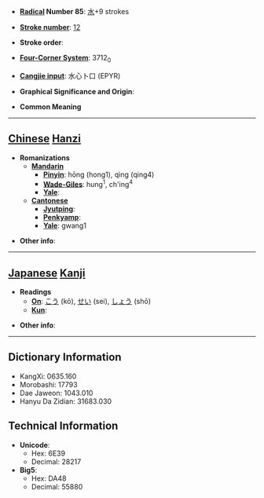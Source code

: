 * '''[[Wiktionary:Chinese radical index| Radical]] Number 85''': [[Wiktionary:Chinese radical index 水|水]]+9 strokes

* '''[[Wiktionary:Chinese total strokes index|Stroke number]]''': [[Wiktionary:Chinese total strokes index 12|12]]

* '''Stroke order''': 

* '''[[Wiktionary:Chinese four corner index|Four-Corner System]]''': 3712<sub>0</sub>

* '''[[Wiktionary:Chinese Cangjie index|Cangjie input]]''': 水心卜口 (EPYR)

* '''Graphical Significance and Origin''': 

* '''Common Meaning'''

----

== [[Chinese]] [[Hanzi]] ==

* '''Romanizations'''
** '''[[Mandarin]]'''
*** '''[[Pinyin]]''': hōng (hong1), qìng (qing4)
*** '''[[Wade-Giles]]''': hung<sup>1</sup>, ch'ing<sup>4</sup>
*** '''[[Yale]]''': 
** '''[[Cantonese]]'''
*** '''[[Jyutping]]''':
*** '''[[Penkyamp]]''': 
*** '''[[Yale]]''': gwang1

* '''Other info''': 

----

== [[Japanese]] [[Kanji]] ==

* '''Readings'''
** '''[[On]]''': [[こう]] (kō), [[せい]] (sei), [[しょう]] (shō)
** '''[[Kun]]''': 

* '''Other info''':  

----

== Dictionary Information ==

* KangXi: 0635.160
* Morobashi: 17793
* Dae Jaweon: 1043.010
* Hanyu Da Zidian: 31683.030

== Technical Information ==

* '''Unicode''':
** Hex: 6E39
** Decimal: 28217
* '''Big5''':
** Hex: DA48
** Decimal: 55880